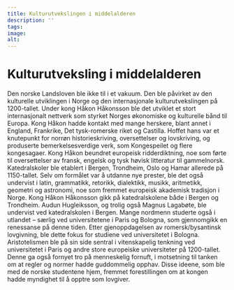 ```yaml
---
title: Kulturutvekslingen i middelalderen
description: ''
tags:
image: 
alt: 
---
```



# Kulturutveksling i middelalderen

<Container stil="initial side">
    Den norske Landsloven ble ikke til i et vakuum. Den ble påvirket av den kulturelle utviklingen i Norge og den internasjonale kulturutvekslingen på 1200-tallet. Under kong Håkon Håkonsson ble det utviklet et stort internasjonalt nettverk som styrket Norges økonomiske og kulturelle bånd til Europa. Kong Håkon hadde kontakt med mange herskere, blant annet i England, Frankrike, Det tysk-romerske riket og Castilla. Hoffet hans var et knutepunkt for norrøn historieskriving, oversettelser og lovskriving, og produserte bemerkelsesverdige verk, som Kongespeilet og flere kongesagaer. Kong Håkon beundret europeisk ridderdiktning, noe som førte til oversettelser av fransk, engelsk og tysk høvisk litteratur til gammelnorsk. Katedralskoler ble etablert i Bergen, Trondheim, Oslo og Hamar allerede på 1150-tallet. Selv om formålet var å utdanne nye prester, ble det også undervist i latin, grammatikk, retorikk, dialektikk, musikk, aritmetikk, geometri og astronomi, noe som fremmet europeisk akademisk tradisjon i Norge. Kong Håkon Håkonsson gikk på katedralskolene både i Bergen og Trondheim. Audun Hugleiksson, og trolig også Magnus Lagabøte, ble undervist ved katedralskolen i Bergen. Mange nordmenn studerte også i utlandet – særlig ved universitetene i Paris og Bologna, som gjennomgikk en renessanse på denne tiden. Etter gjenoppdagelsen av romersk/bysantinsk lovgivning, ble dette fokus for studiene ved universitetet i Bologna. Aristotelismen ble på sin side sentral i vitenskapelig tenkning ved universitetet i Paris og andre store europeiske universiteter på 1200-tallet. Denne ga også fornyet tro på menneskelig fornuft, i motsetning til tanken om at regler og normer hadde guddommelig opphav. Disse ideene, som ble med de norske studentene hjem, fremmet forestillingen om at kongen hadde myndighet til å opptre som lovgiver.
</Container>